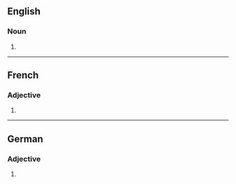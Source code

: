 ==English==

===Noun===
{{head|en|noun plural form}}

# {{plural of|palliative|lang=en}}

----

==French==

===Adjective===
{{fr-adj-form}}

# {{feminine plural of|palliatif|lang=fr}}

----
==German==

===Adjective===
{{head|de|adjective form}}

# {{inflected form of|palliativ|lang=de}}
{{rfc-auto}}